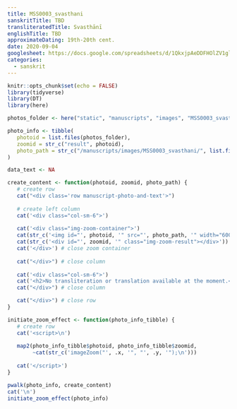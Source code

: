 ```yaml
---
title: MSS0003_svasthani
sanskritTitle: TBD
transliteratedTitle: Svasthānī
englishTitle: TBD
approximateDating: 19th-20th cent.
date: 2020-09-04 
googlesheet: https://docs.google.com/spreadsheets/d/1QkxjpAeDDFHOlZV1glykLz928umXdVdV5y8Re_-H1U0/edit?usp=sharing
categories:
  - sanskrit
---
```


```r
knitr::opts_chunk$set(echo = FALSE)
library(tidyverse)
library(DT)
library(here)

photos_folder <- here("static", "manuscripts", "images", "MSS0003_svasthani")

photo_info <- tibble(
   photoid = list.files(photos_folder),
   zoomid = str_c("result", photoid),
   photo_path = str_c("/manuscripts/images/MSS0003_svasthani/", list.files(photos_folder))
)

data_text <- NA

```


```r
create_content <- function(photoid, zoomid, photo_path) {
   # create row
   cat("<div class='row manuscript-photo-and-text'>")
   
   # create left column
   cat('<div class="col-sm-6">')
   
   cat('<div class="img-zoom-container">')
   cat(str_c('<img id="', photoid, '" src="', photo_path, '" width="600" height="400">'))
   cat(str_c('<div id="', zoomid, '" class="img-zoom-result"></div>'))
   cat('</div>') # close zoom container
   
   cat("</div>") # close column
   
   cat('<div class="col-sm-6">')
   cat('<h2>No transliteration or translation available at the moment.</h2>')
   cat("</div>") # close column

   cat("</div>") # close row
}

initiate_zoom_effect <- function(photo_info_tibble) {
   # create row
   cat('<script>\n')
   
   map2(photo_info_tibble$photoid, photo_info_tibble$zoomid, 
        ~cat(str_c('imageZoom("', .x, '", "', .y, '");\n')))
   
   cat('</script>')
}

```


```r
pwalk(photo_info, create_content)
cat('\n')
initiate_zoom_effect(photo_info)
```
